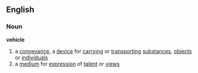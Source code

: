==English==
===Noun===
'''vehicle'''
#a [[conveyance]], a [[device]] for [[carry]]ing or [[transport]]ing [[substance]]s, [[object]]s or [[individual]]s
#a [[medium]] for [[expression]] of [[talent]] or [[view]]s